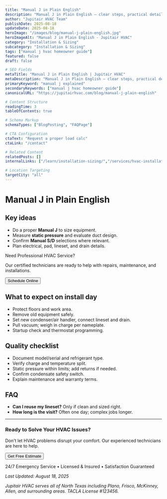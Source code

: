 ```yaml
---
title: "Manual J in Plain English"
description: "Manual J in Plain English — clear steps, practical detail, and when to call a pro in North Texas."
author: "Jupitair HVAC Team"
publishDate: 2025-08-18
updateDate: 2025-08-18
heroImage: "/images/blog/manual-j-plain-english.jpg"
heroImageAlt: "Manual J in Plain English - Jupitair HVAC"
category: "Installation & Sizing"
subcategory: "Installation & Sizing"
tags: ["manual j hvac homeowner guide"]
featured: false
draft: false

# SEO Fields
metaTitle: "Manual J in Plain English | Jupitair HVAC"
metaDescription: "Manual J in Plain English — clear steps, practical detail, and when to call a pro in North Texas."
primaryKeyword: "manual j explained"
secondaryKeywords: ["manual j hvac homeowner guide"]
canonicalURL: "https://jupitairhvac.com/blog/manual-j-plain-english"

# Content Structure
readingTime: 3
tableOfContents: true

# Schema Markup
schemaTypes: ["BlogPosting", "FAQPage"]

# CTA Configuration
ctaText: "Request a proper load calc"
ctaLink: "/contact"

# Related Content
relatedPosts: []
internalLinks: ["/learn/installation-sizing/","/services/hvac-installation/"]

# Location Targeting
targetCity: "all"
---
```



# Manual J in Plain English



## Key ideas
- Do a proper **Manual J** to size equipment.
- Measure **static pressure** and evaluate duct design.
- Confirm **Manual S/D** selections where relevant.
- Plan electrical, pad, lineset, and drain details.



<div class="bg-blue-50 border-l-4 border-blue-500 p-6 my-8">
  <p class="text-lg font-semibold text-blue-900">Need Professional HVAC Service?</p>
  <p class="text-blue-800 mt-2">Our certified technicians are ready to help with repairs, maintenance, and installations.</p>
  <div class="mt-4 flex gap-4">
    <PhoneLink variant="button" size="lg" context="blog" class="inline-flex" />
    <Button href="/schedule" variant="secondary">Schedule Online</Button>
  </div>
</div>

## What to expect on install day
- Protect floors and work area.
- Remove old equipment safely.
- Set new condenser/air handler, connect lineset and drain.
- Pull vacuum; weigh in charge per nameplate.
- Startup check and thermostat programming.


## Quality checklist
- Document model/serial and refrigerant type.
- Verify charge and temperature split.
- Static pressure within limits; add returns if needed.
- Confirm condensate safety switch.
- Explain maintenance and warranty terms.


## FAQ
- **Can I reuse my lineset?** Only if clean and sized right.
- **How long is the visit?** Often one day; complex jobs longer.

---

<PremiumCard variant="elevated" padding="lg" class="mt-12">
  <div class="text-center">
    <h3 class="text-2xl font-bold text-gray-900 mb-4">Ready to Solve Your HVAC Issues?</h3>
    <p class="text-lg text-gray-600 mb-6">
      Don't let HVAC problems disrupt your comfort. Our experienced technicians are here to help.
    </p>
    <div class="flex flex-col sm:flex-row gap-4 justify-center">
      <PhoneLink variant="button" size="lg" context="blog" class="inline-flex" />
      <Button href="/contact" variant="outline" size="lg">
        Get Free Estimate
      </Button>
    </div>
    <p class="text-sm text-gray-500 mt-4">
      24/7 Emergency Service • Licensed & Insured • Satisfaction Guaranteed
    </p>
  </div>
</PremiumCard>

*Last Updated: August 18, 2025*

*Jupitair HVAC serves all of North Texas including Plano, Frisco, McKinney, Allen, and surrounding areas. TACLA License #123456.*
